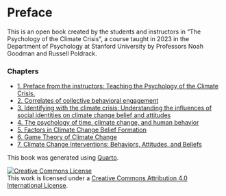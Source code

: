 # Preface {.unnumbered}

This is an open book created by the students and instructors in "The Psychology of the Climate Crisis", a course taught in 2023 in the Department of Psychology at Stanford University by Professors Noah Goodman and Russell Poldrack.

### Chapters

- [1.  Preface from the instructors: Teaching the Psychology of the Climate Crisis.](chapters/psychology-climate-change.md)
- [2.  Correlates of collective behavioral engagement](chapters/behavior_change.md)
- [3.  Identifying with the climate crisis: Understanding the influences of social identities on climate change belief and attitudes](chapters/social_identity.md)
- [4.  The psychology of time, climate change, and human behavior](chapters/time.md)
- [5.  Factors in Climate Change Belief Formation](chapters/motivated_reasoning_misinformation.md)
- [6.  Game Theory of Climate Change](chapters/game_theory.md)
- [7.  Climate Change Interventions: Behaviors, Attitudes, and Beliefs](chapters/behavior_change.md)


This book was generated using [Quarto](https://quarto.org).

<a rel="license" href="http://creativecommons.org/licenses/by/4.0/"><img alt="Creative Commons License" style="border-width:0" src="https://i.creativecommons.org/l/by/4.0/88x31.png" /></a><br />This work is licensed under a <a rel="license" href="http://creativecommons.org/licenses/by/4.0/">Creative Commons Attribution 4.0 International License</a>.
